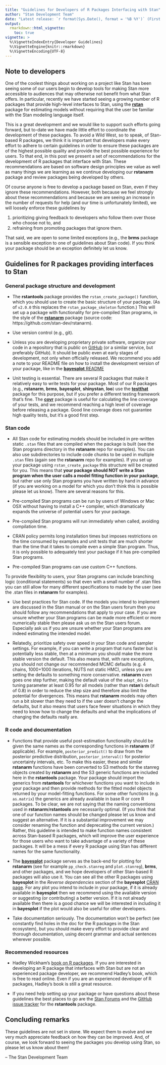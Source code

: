 ```yaml
---
title: "Guidelines for Developers of R Packages Interfacing with Stan"
author: "Stan Development Team"
date: "Latest release: `r format(Sys.Date(), format = '%B %Y')` (First version: November 2016)"
output: 
  rmarkdown::html_vignette:
    toc: true
vignette: >
  %\VignetteIndexEntry{Developer Guidelines}
  %\VignetteEngine{knitr::rmarkdown}
  %\VignetteEncoding{UTF-8}
---
```


## Note to developers

One of the coolest things about working on a project like Stan has been seeing
some of our users begin to develop tools for making Stan more accessible to
audiences that may otherwise not benefit from what Stan offers. In particular,
recently we have started seeing a growing number of R packages that provide
high-level interfaces to Stan, using the [__rstan__](https://mc-stan.org/rstan) 
package for estimating models without requiring that the user be familiar with 
the Stan modeling language itself.

This is a great development and we would like to support such efforts going 
forward, but to-date we have made little effort to coordinate the development of
these packages. To avoid a Wild West, so to speak, of Stan-based R packages, we 
think it is important that developers make every effort to adhere to certain 
guidelines in order to ensure these packages are of the highest possible quality
and provide the best possible experience for users. To that end, in this post we
present a set of recommendations for the development of R packages that 
interface with Stan. These recommendations are based on software design 
principles we value as well as many things we are learning as we continue 
developing our __rstanarm__ package and review packages being developed by 
others.

Of course anyone is free to develop a package based on Stan, even if they ignore
these recommendations. However, both because we feel strongly about these 
recommendations and because we are seeing an increase in the number of requests
for help (and our time is unfortunately limited), we will loosely enforce these
guidelines by 

1. prioritizing giving feedback to developers who follow them over those who
choose not to, and
2. refraining from promoting packages that ignore them. 

That said, we are open to some limited exceptions (e.g., the __brms__ package is
a sensible exception to one of guidelines about Stan code). If you think your 
package should be an exception definitely let us know.


## Guidelines for R packages providing interfaces to Stan

### General package structure and development

* The __rstantools__ package provides the `rstan_create_package()` function,
which you should use to create the basic structure of your package. (As of
`v2.0.0` this replaces the `rstan_package_skeleton` function.) This will set up
a package with functionality for pre-compiled Stan programs, in the style of the
[__rstanarm__](https://mc-stan.org/rstanarm) package (source code:
https://github.com/stan-dev/rstanarm).

* Use version control (e.g., git).

* Unless you are developing proprietary private software, organize your code in 
a repository that is _public_ on [GitHub](https://github.com/) (or a similar
service, but preferably GitHub). It should be public even at early stages of
development, not only when officially released.  We recommend you add a note to
your README file on how to install the development version of your package, like
in the [__bayesplot__ README](https://github.com/stan-dev/bayesplot#installation)

* Unit testing is essential. There are several R packages that make it 
relatively easy to write tests for your package. Most of our R packages 
(e.g., __rstanarm__, __brms__, __bayesplot__, __shinystan__, __loo__) use the 
[__testthat__](https://github.com/r-lib/testthat) package for this purpose, but
if you prefer a different testing framework that's fine. The 
[__covr__](https://github.com/r-lib/covr) package is useful for calculating 
the line coverage of your tests, and we recommend reaching a high level of coverage
before releasing a package. Good line coverage does not guarantee high quality
tests, but it's a good first step.

### Stan code

* All Stan code for estimating models should be included in pre-written static
`.stan` files that are compiled when the package is built (see the Stan programs
directory in the __rstanarm__ repo for examples). You can also use
subdirectories to include code chunks to be used in multiple `.stan` files (again
see the __rstanarm__ repo for examples). If you set up your package using
`rstan_create_package` this structure will be created for you. This means that
__your package should NOT write a Stan program when the user calls a model
fitting function in your package__, but rather use only Stan programs you have
written by hand in advance (if you are working on a model for which you don't
think this is possible please let us know). There are several reasons for this.

* Pre-compiled Stan programs can be run by users of Windows or Mac OSX without
  having to install a C++ compiler, which dramatically expands the universe of
  potential users for your package.
* Pre-compiled Stan programs will run immediately when called, avoiding compilation time. 
* CRAN policy permits long installation times but imposes restrictions on the
  time consumed by examples and unit tests that are much shorter than the time 
  that it takes to compile even a simple Stan program. Thus, it is only possible
  to adequately test your package if it has pre-compiled Stan programs.
* Pre-compiled Stan programs can use custom C++ functions.  

To provide flexibility to users, your Stan programs can include branching logic 
(conditional statements) so that even with a small number of .stan files you can still 
allow for many different specifications to made by the user (see the .stan files in
__rstanarm__ for examples).

* Use best practices for Stan code. If the models you intend to implement are
discussed in the Stan manual or on the Stan users forum then you should follow
any recommendations that apply to your case. If you are unsure whether your Stan
programs can be made more efficient or more numerically stable then please ask
us on the Stan users forum. Especially ask us if you are unsure whether your
Stan programs are indeed estimating the intended model.

* Relatedly, prioritize safety over speed in your Stan code and sampler 
settings. For example, if you can write a program that runs faster but is 
potentially less stable, then at a minimum you should make the more stable 
version the default. This also means that, with rare exceptions, you should not 
change our recommended MCMC defaults (e.g. 4 chains, 1000+1000 iterations, NUTS 
not static HMC), unless you are setting the defaults to something more 
conservative. __rstanarm__ even goes one step further, making the default value
of the `adapt_delta` tuning parameter at least 0.95 for all models (rather than 
__rstan__'s default of 0.8) in order to reduce the step size and therefore also 
limit the potential for divergences. This means that __rstanarm__ models may
often run a bit slower than they need to if the user doesn't change the
defaults, but it also means that users face fewer situations in which they need
to know how to change the defaults and what the implications of changing the
defaults really are.

### R code and documentation

* Functions that provide useful post-estimation functionality should be given 
the same names as the corresponding functions in __rstanarm__ (if applicable). 
For example, `posterior_predict()` to draw from the posterior predictive 
distribution, `posterior_interval()` for posterior uncertainty intervals, etc. To 
make this easier, these and similar __rstanarm__ functions have been converted 
to S3 methods for the stanreg objects created by __rstanarm__ and the S3 generic
functions are included here in the __rstantools__ package. Your package should
import the generics from __rstantools__ for whichever functions you want to
include in your package and then provide methods for the fitted model objects
returned by your model-fitting functions. For some other functions (e.g.
`as.matrix`) the generics are already available in base R or core R packages. To
be clear, we are not saying that the naming conventions used in
__rstanarm__/__rstantools__ are necessarily optimal. (If you think that one of 
our function names should be changed please let us know and suggest an 
alternative. If it is a substantial improvement we may consider renaming the 
function and deprecating the current version.) Rather, this guideline is 
intended to make function names consistent across Stan-based R packages, which 
will improve the user experience for those users who want to take advantage of a
variety of these packages. It will be a mess if every R package using Stan has 
different names for the same functionality.

* The [__bayesplot__](https://mc-stan.org/bayesplot/) package serves as the
back-end for plotting for __rstanarm__ (see for example `pp_check.stanreg` and
`plot.stanreg`), __brms__, and other packages, and we hope developers of other
Stan-based R packages will also use it. You can see all the other R packages
using __bayesplot__ in the _Reverse dependencies_ section of the __bayesplot__
[CRAN page](https://CRAN.R-project.org/package=bayesplot). For any plot you
intend to include in your package, if it is already available in __bayesplot__
then we recommend using the available version or suggesting (or contributing) a
better version. If it is not already available then there is a good chance we
will be interested in including it in __bayesplot__ if the plot would also be
useful for other developers.

* Take documentation seriously. The documentation won't be perfect (we
constantly find holes in the doc for the R packages in the Stan ecosystem), but
you should make every effort to provide clear and thorough documentation, using
decent grammar and actual sentences wherever possible.


### Recommended resources

* Hadley Wickham's [book on R packages](http://r-pkgs.had.co.nz/). If you are 
interested in developing an R package that interfaces with Stan but are not an 
experienced package developer, we recommend Hadley's book, which is free to read
online. Even if you are an experienced developer of R packages, Hadley's book is
still a great resource.

* If you need help setting up your package or have questions about these 
guidelines the best places to go are the [Stan
Forums](https://discourse.mc-stan.org) and the [GitHub issue 
tracker](https://github.com/stan-dev/rstantools/issues) for the __rstantools__ 
package.


## Concluding remarks

These guidelines are not set in stone. We expect them to evolve and we very much
appreciate feedback on how they can be improved. And, of course, we look forward
to seeing the packages you develop using Stan, so please let us know about them!

-- The Stan Development Team
